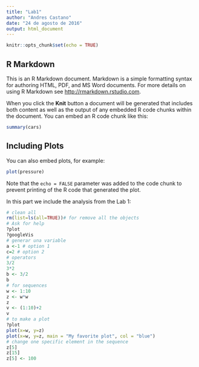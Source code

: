 ```yaml
---
title: "Lab1"
author: "Andres Castano"
date: "24 de agosto de 2016"
output: html_document
---
```


```r
knitr::opts_chunk$set(echo = TRUE)
```

## R Markdown

This is an R Markdown document. Markdown is a simple formatting syntax for authoring HTML, PDF, and MS Word documents. For more details on using R Markdown see <http://rmarkdown.rstudio.com>.

When you click the **Knit** button a document will be generated that includes both content as well as the output of any embedded R code chunks within the document. You can embed an R code chunk like this:

```r
summary(cars)
```

## Including Plots

You can also embed plots, for example:

```r
plot(pressure)
```

Note that the `echo = FALSE` parameter was added to the code chunk to prevent printing of the R code that generated the plot.

In this part we include the analysis from the Lab 1: 


```r
# clean all
rm(list=ls(all=TRUE))# for remove all the objects
# Ask for help
?plot
?googleVis
# generar una variable
a <-1 # option 1
c=2 # option 2
# operators
3/2
3*2
b <- 3/2
b
# for sequences
w <- 1:10
z <- w*w
z
v <- (1:10)+2
v
# to make a plot
?plot
plot(x=w, y=z)
plot(x=w, y=z, main = "My favorite plot", col = "blue")
# change one specific element in the sequence
z[5]
z[15]
z[5] <- 100
```


